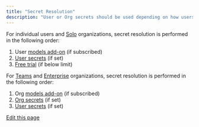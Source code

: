 ```yaml
---
title: "Secret Resolution"
description: "User or Org secrets should be used depending on how users want them to be shared within their organization and assistants."
---
```


For individual users and [Solo](/hub/governance/pricing#solo) organizations, secret resolution is performed in the following order:

1. User [models add-on](/hub/governance/pricing#models-add-on) (if subscribed)
2. [User secrets](/hub/secrets/secret-types#user-secrets) (if set)
3. [Free trial](/hub/governance/pricing#free-trial) (if below limit)

For [Teams](/hub/governance/pricing#teams) and [Enterprise](/hub/governance/pricing#enterprise) organizations, secret resolution is performed in the following order:

1. Org [models add-on](/hub/governance/pricing#models-add-on) (if subscribed)
2. [Org secrets](/hub/secrets/secret-types#org-secrets) (if set)
3. [User secrets](/hub/secrets/secret-types#user-secrets) (if set)

[Edit this page](https://github.com/continuedev/continue/tree/main/docs/docs/hub/secrets/secret-resolution.md)
